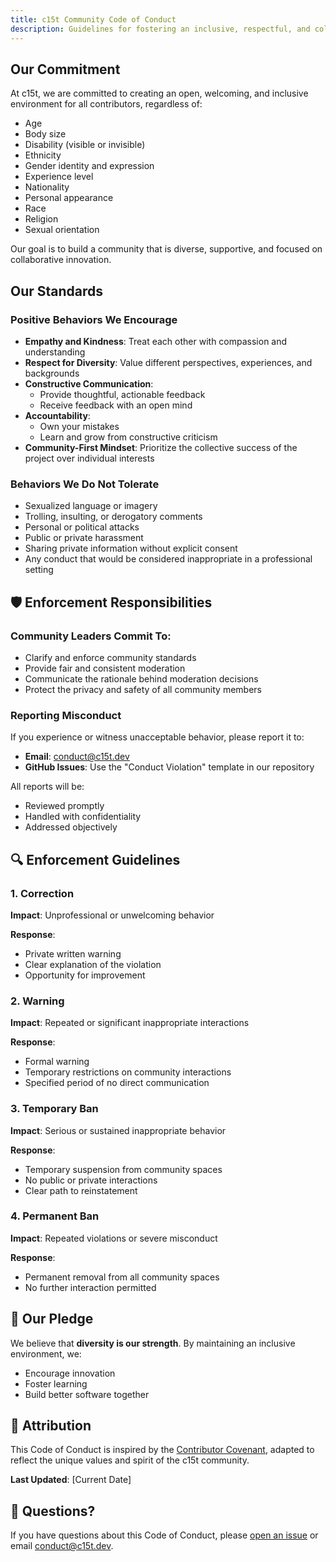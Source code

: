 ```yaml
---
title: c15t Community Code of Conduct
description: Guidelines for fostering an inclusive, respectful, and collaborative open-source community
---
```

## Our Commitment

At c15t, we are committed to creating an open, welcoming, and inclusive environment for all contributors, regardless of:

- Age
- Body size
- Disability (visible or invisible)
- Ethnicity
- Gender identity and expression
- Experience level
- Nationality
- Personal appearance
- Race
- Religion
- Sexual orientation

Our goal is to build a community that is diverse, supportive, and focused on collaborative innovation.

## Our Standards

### Positive Behaviors We Encourage

- **Empathy and Kindness**: Treat each other with compassion and understanding
- **Respect for Diversity**: Value different perspectives, experiences, and backgrounds
- **Constructive Communication**: 
  - Provide thoughtful, actionable feedback
  - Receive feedback with an open mind
- **Accountability**: 
  - Own your mistakes
  - Learn and grow from constructive criticism
- **Community-First Mindset**: Prioritize the collective success of the project over individual interests

### Behaviors We Do Not Tolerate

- Sexualized language or imagery
- Trolling, insulting, or derogatory comments
- Personal or political attacks
- Public or private harassment
- Sharing private information without explicit consent
- Any conduct that would be considered inappropriate in a professional setting

## 🛡️ Enforcement Responsibilities

### Community Leaders Commit To:

- Clarify and enforce community standards
- Provide fair and consistent moderation
- Communicate the rationale behind moderation decisions
- Protect the privacy and safety of all community members

### Reporting Misconduct

If you experience or witness unacceptable behavior, please report it to:
- **Email**: [conduct@c15t.dev](mailto:conduct@c15t.dev)
- **GitHub Issues**: Use the "Conduct Violation" template in our repository

All reports will be:
- Reviewed promptly
- Handled with confidentiality
- Addressed objectively

## 🔍 Enforcement Guidelines

### 1. Correction
**Impact**: Unprofessional or unwelcoming behavior

**Response**:
- Private written warning
- Clear explanation of the violation
- Opportunity for improvement

### 2. Warning
**Impact**: Repeated or significant inappropriate interactions

**Response**:
- Formal warning
- Temporary restrictions on community interactions
- Specified period of no direct communication

### 3. Temporary Ban
**Impact**: Serious or sustained inappropriate behavior

**Response**:
- Temporary suspension from community spaces
- No public or private interactions
- Clear path to reinstatement

### 4. Permanent Ban
**Impact**: Repeated violations or severe misconduct

**Response**:
- Permanent removal from all community spaces
- No further interaction permitted

## 🌈 Our Pledge

We believe that **diversity is our strength**. By maintaining an inclusive environment, we:
- Encourage innovation
- Foster learning
- Build better software together

## 📜 Attribution

This Code of Conduct is inspired by the [Contributor Covenant](https://www.contributor-covenant.org), adapted to reflect the unique values and spirit of the c15t community.

**Last Updated**: [Current Date]

## 🤔 Questions?

If you have questions about this Code of Conduct, please [open an issue](https://github.com/c15t/community/issues) or email [conduct@c15t.dev](mailto:conduct@c15t.dev).
